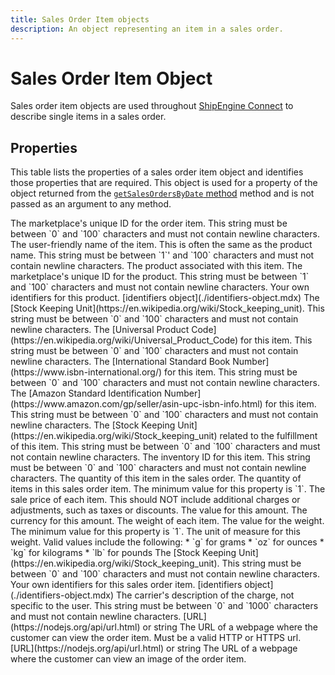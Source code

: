 ```yaml
---
title: Sales Order Item objects
description: An object representing an item in a sales order.
---
```


Sales Order Item Object
===============================================
Sales order item objects are used throughout [ShipEngine Connect](./../../index.mdx) to describe single items in a sales order.


Properties
-----------------------------------------------
This table lists the properties of a sales order item object and identifies those properties that are required. This object
is used for a property of the object returned from the [`getSalesOrdersByDate` method](./methods/get-sales-orders-by-date.mdx) method and is
not passed as an argument to any method.

<Reference>

  <Field name="id" type="string" required={true}>
    <Description>
      The marketplace's unique ID for the order item. This string must be between `0` and `100` characters and must not contain newline characters.
    </Description>
  </Field>

  <Field name="name" type="string" required={true}>
    <Description>
      The user-friendly name of the item. This is often the same as the product name. This string must be between `1`' and `100` characters and must not contain newline characters.
    </Description>
  </Field>

<Field name="product" type="object" required={true}>
    <Description>
      The product associated with this item.
    </Description>
  </Field>

  <Field name="product.id" type="string" required={true}>
    <Description>
      The marketplace's unique ID for the product. This string must be between `1` and `100` characters and must not contain newline characters.
    </Description>
  </Field>

  <Field name="product.identifiers" required={false}>
    <Description>
      Your own identifiers for this product.
    </Description>
    <Type>
      [identifiers object](./identifiers-object.mdx)
    </Type>
  </Field>

  <Field name="product.sku" type="string" required={false}>
    <Description>
      The [Stock Keeping Unit](https://en.wikipedia.org/wiki/Stock_keeping_unit). This string must be between `0` and `100` characters and must not contain newline characters.
    </Description>
  </Field>

  <Field name="product.upc" type="string" required={false}>
    <Description>
      The [Universal Product Code](https://en.wikipedia.org/wiki/Universal_Product_Code) for this item. This string must be between `0` and `100` characters and must not contain newline characters.
    </Description>
  </Field>

  <Field name="product.isbn" type="string" required={false}>
    <Description>
      The [International Standard Book Number](https://www.isbn-international.org/) for this item. This string must be between `0` and `100` characters and must not contain newline characters.
    </Description>
  </Field>

  <Field name="product.asin" type="string" required={false}>
    <Description>
      The [Amazon Standard Identification Number](https://www.amazon.com/gp/seller/asin-upc-isbn-info.html) for this item. This string must be between `0` and `100` characters and must not contain newline characters.
    </Description>
  </Field>

  <Field name="product.fulfillmentSku" type="string" required={false}>
    <Description>
      The [Stock Keeping Unit](https://en.wikipedia.org/wiki/Stock_keeping_unit) related to the fulfillment of this item. This string must be between `0` and `100` characters and must not contain newline characters.
    </Description>
  </Field>

  <Field name="product.inventoryID" type="string" required={false}>
    <Description>
      The inventory ID for this item. This string must be between `0` and `100` characters and must not contain newline characters.
    </Description>
  </Field>

  <Field name="quantity" type="object" required={true}>
    <Description>
      The quantity of this item in the sales order.
    </Description>
  </Field>

  <Field name="quantity.value" type="number" required={true}>
    <Description>
      The quantity of items in this sales order item. The minimum value for this property is `1`.
    </Description>
  </Field>

  <Field name="unitPrice" type="object" required={true}>
    <Description>
      The sale price of each item. This should NOT include additional charges or adjustments, such as taxes or discounts.
    </Description>
  </Field>

  <Field name="unitPrice.value" type="number" required={true}>
    <Description>
      The value for this amount.
    </Description>
  </Field>

  <Field name="unitPrice.currency" type="string" required={true}>
    <Description>
      The currency for this amount.
    </Description>
  </Field>

  <Field name="unitWeight" type="object" required={false}>
    <Description>
      The weight of each item.
    </Description>
  </Field>

  <Field name="unitWeight.value" type="number" required={true}>
    <Description>
      The value for the weight. The minimum value for this property is `1`.
    </Description>
  </Field>

  <Field name="unitWeight.unit" type="string" required={true}>
    <Description>
      The unit of measure for this weight. Valid values include the following:
        * `g` for grams
        * `oz` for ounces
        * `kg` for kilograms
        * `lb` for pounds
    </Description>
  </Field>

  <Field name="sku" type="string" required={false}>
    <Description>
      The [Stock Keeping Unit](https://en.wikipedia.org/wiki/Stock_keeping_unit). This string must be between `0` and `100` characters and must not contain newline characters.
    </Description>
  </Field>

  <Field name="identifiers" required={false}>
    <Description>
      Your own identifiers for this sales order item.
    </Description>
    <Type>
      [identifiers object](./identifiers-object.mdx)
    </Type>
  </Field>



  <Field name="description" type="string" required={false}>
    <Description>
      The carrier's description of the charge, not specific to the user. This string must be between `0` and `1000` characters and must not contain newline characters.
    </Description>
  </Field>



  <Field name="itemURL" required={false}>
    <Type>
      [URL](https://nodejs.org/api/url.html) or string
    </Type>
    <Description>
      The URL of a webpage where the customer can view the order item. Must be a valid HTTP or HTTPS url.
    </Description>
  </Field>

  <Field name="thumbnailURL" required={false}>
    <Type>
      [URL](https://nodejs.org/api/url.html) or string
    </Type>
    <Description>
      The URL of a webpage where the customer can view an image of the order item.
    </Description>
  </Field>

</Reference>




